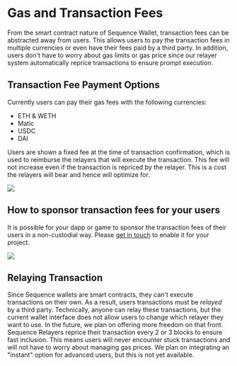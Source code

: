 # Gas and Transaction Fees

From the smart contract nature of Sequence Wallet, transaction fees can be abstracted away from users. This allows users to pay the transaction fees in multiple currencies or even have their fees paid by a third party. In addition, users don't have to worry about gas limits or gas price since our relayer system automatically reprice transactions to ensure prompt execution.

## Transaction Fee Payment Options 
Currently users can pay their gas fees with the following currencies:
- ETH & WETH
- Matic
- USDC
- DAI

Users are shown a fixed fee at the time of transaction confirmation, which is used to reimburse the relayers that will execute the transaction. This fee will not increase even if the transaction is repriced by the relayer. This is a cost the relayers will bear and hence will optimize for.

<div class="text--center">
  <img src="/img/sequence_fee_options.png" />
</div>

## How to sponsor transaction fees for your users

It is possible for your dapp or game to sponsor the transaction fees of their users in a non-custodial way. Please [get in touch](/support) to enable it for your project.

<div class="text--center">
  <img src="/img/sequence_free_fee.png" />
</div>

## Relaying Transaction

Since Sequence wallets are smart contracts, they can't execute transactions on their own. As a result, users transactions must be *relayed* by a third party. Technically, anyone can relay these transactions, but the current wallet interface does not allow users to change which relayer they want to use. In the future, we plan on offering more freedom on that front.
Sequence Relayers reprice their transaction every 2 or 3 blocks to ensure fast inclusion. This means users will never encounter stuck transactions and will not have to worry about managing gas prices. We plan on integrating an "instant" option for advanced users, but this is not yet available.

